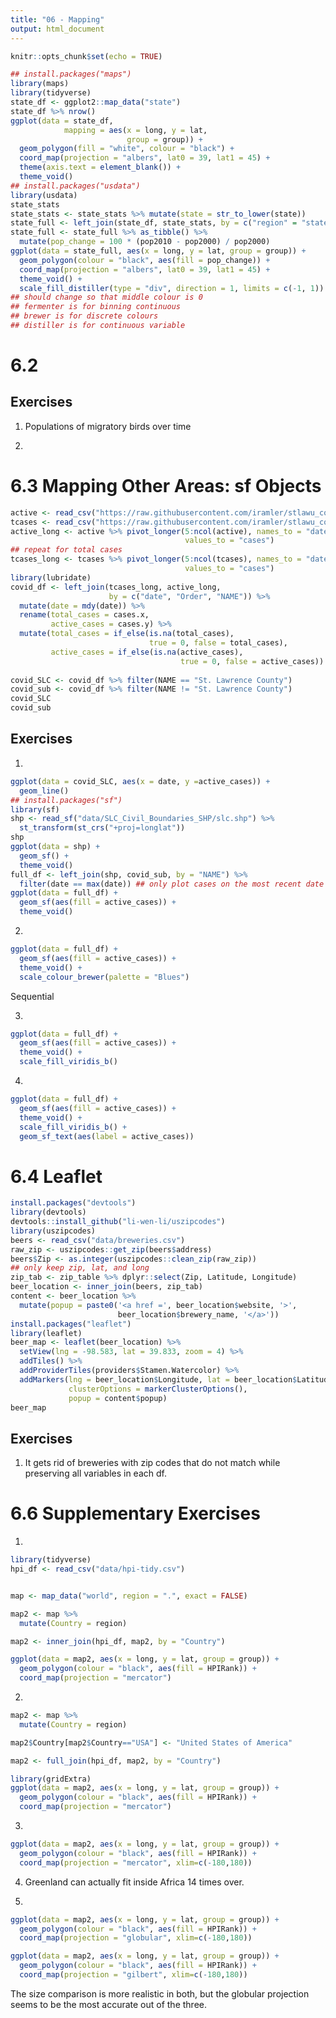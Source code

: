 ```yaml
---
title: "06 - Mapping"
output: html_document
---
```


```r
knitr::opts_chunk$set(echo = TRUE)
```

```r
## install.packages("maps")
library(maps)
library(tidyverse)
state_df <- ggplot2::map_data("state")
state_df %>% nrow()
ggplot(data = state_df,
            mapping = aes(x = long, y = lat,
                          group = group)) +
  geom_polygon(fill = "white", colour = "black") +
  coord_map(projection = "albers", lat0 = 39, lat1 = 45) +
  theme(axis.text = element_blank()) +
  theme_void()
## install.packages("usdata")
library(usdata)
state_stats
state_stats <- state_stats %>% mutate(state = str_to_lower(state))
state_full <- left_join(state_df, state_stats, by = c("region" = "state"))
state_full <- state_full %>% as_tibble() %>%
  mutate(pop_change = 100 * (pop2010 - pop2000) / pop2000)
ggplot(data = state_full, aes(x = long, y = lat, group = group)) +
  geom_polygon(colour = "black", aes(fill = pop_change)) +
  coord_map(projection = "albers", lat0 = 39, lat1 = 45) +
  theme_void() +
  scale_fill_distiller(type = "div", direction = 1, limits = c(-1, 1))
## should change so that middle colour is 0
## fermenter is for binning continuous
## brewer is for discrete colours
## distiller is for continuous variable
```

# 6.2
## Exercises
1. Populations of migratory birds over time

2. 

# 6.3 Mapping Other Areas: sf Objects
```r
active <- read_csv("https://raw.githubusercontent.com/iramler/stlawu_covid/main/slc_towns_active_cases.csv", n_max = 34)
tcases <- read_csv("https://raw.githubusercontent.com/iramler/stlawu_covid/main/slc_towns_total_cases.csv", n_max = 34)
active_long <- active %>% pivot_longer(5:ncol(active), names_to = "date",
                                       values_to = "cases")
## repeat for total cases
tcases_long <- tcases %>% pivot_longer(5:ncol(tcases), names_to = "date",
                                       values_to = "cases")
library(lubridate)
covid_df <- left_join(tcases_long, active_long,
                      by = c("date", "Order", "NAME")) %>%
  mutate(date = mdy(date)) %>%
  rename(total_cases = cases.x,
         active_cases = cases.y) %>%
  mutate(total_cases = if_else(is.na(total_cases),
                               true = 0, false = total_cases),
         active_cases = if_else(is.na(active_cases),
                                      true = 0, false = active_cases))
  
covid_SLC <- covid_df %>% filter(NAME == "St. Lawrence County")
covid_sub <- covid_df %>% filter(NAME != "St. Lawrence County")
covid_SLC
covid_sub
```

## Exercises
1.
```r
ggplot(data = covid_SLC, aes(x = date, y =active_cases)) +
  geom_line()
## install.packages("sf")
library(sf)
shp <- read_sf("data/SLC_Civil_Boundaries_SHP/slc.shp") %>%
  st_transform(st_crs("+proj=longlat"))
shp
ggplot(data = shp) +
  geom_sf() +
  theme_void()
full_df <- left_join(shp, covid_sub, by = "NAME") %>%
  filter(date == max(date)) ## only plot cases on the most recent date
ggplot(data = full_df) +
  geom_sf(aes(fill = active_cases)) +
  theme_void()
```

2.
```r
ggplot(data = full_df) +
  geom_sf(aes(fill = active_cases)) +
  theme_void() +
  scale_colour_brewer(palette = "Blues")
```
Sequential

3.
```r
ggplot(data = full_df) +
  geom_sf(aes(fill = active_cases)) +
  theme_void() +
  scale_fill_viridis_b()
```

4.
```r
ggplot(data = full_df) +
  geom_sf(aes(fill = active_cases)) +
  theme_void() +
  scale_fill_viridis_b() +
  geom_sf_text(aes(label = active_cases))
```

# 6.4 Leaflet
```r
install.packages("devtools")
library(devtools)
devtools::install_github("li-wen-li/uszipcodes")
library(uszipcodes)
beers <- read_csv("data/breweries.csv") 
raw_zip <- uszipcodes::get_zip(beers$address)
beers$Zip <- as.integer(uszipcodes::clean_zip(raw_zip))
## only keep zip, lat, and long
zip_tab <- zip_table %>% dplyr::select(Zip, Latitude, Longitude)
beer_location <- inner_join(beers, zip_tab)
content <- beer_location %>%
  mutate(popup = paste0('<a href =', beer_location$website, '>',
                        beer_location$brewery_name, '</a>'))
install.packages("leaflet")
library(leaflet)
beer_map <- leaflet(beer_location) %>%
  setView(lng = -98.583, lat = 39.833, zoom = 4) %>% 
  addTiles() %>% 
  addProviderTiles(providers$Stamen.Watercolor) %>% 
  addMarkers(lng = beer_location$Longitude, lat = beer_location$Latitude,
             clusterOptions = markerClusterOptions(),
             popup = content$popup)
beer_map
```

## Exercises
1. It gets rid of breweries with zip codes that do not match while preserving all variables in each df.

# 6.6 Supplementary Exercises

1.
```r
library(tidyverse)
hpi_df <- read_csv("data/hpi-tidy.csv")


map <- map_data("world", region = ".", exact = FALSE)

map2 <- map %>%
  mutate(Country = region)

map2 <- inner_join(hpi_df, map2, by = "Country")

ggplot(data = map2, aes(x = long, y = lat, group = group)) +
  geom_polygon(colour = "black", aes(fill = HPIRank)) +
  coord_map(projection = "mercator") 
```


2.
```r
map2 <- map %>%
  mutate(Country = region)

map2$Country[map2$Country=="USA"] <- "United States of America"

map2 <- full_join(hpi_df, map2, by = "Country")

library(gridExtra)
ggplot(data = map2, aes(x = long, y = lat, group = group)) +
  geom_polygon(colour = "black", aes(fill = HPIRank)) +
  coord_map(projection = "mercator")
```

3.
```r
ggplot(data = map2, aes(x = long, y = lat, group = group)) +
  geom_polygon(colour = "black", aes(fill = HPIRank)) +
  coord_map(projection = "mercator", xlim=c(-180,180))

```

4.
Greenland can actually fit inside Africa 14 times over.

5.
```r
ggplot(data = map2, aes(x = long, y = lat, group = group)) +
  geom_polygon(colour = "black", aes(fill = HPIRank)) +
  coord_map(projection = "globular", xlim=c(-180,180))

ggplot(data = map2, aes(x = long, y = lat, group = group)) +
  geom_polygon(colour = "black", aes(fill = HPIRank)) +
  coord_map(projection = "gilbert", xlim=c(-180,180))

```

The size comparison is more realistic in both, but the globular projection seems to be the most accurate out of the three.
